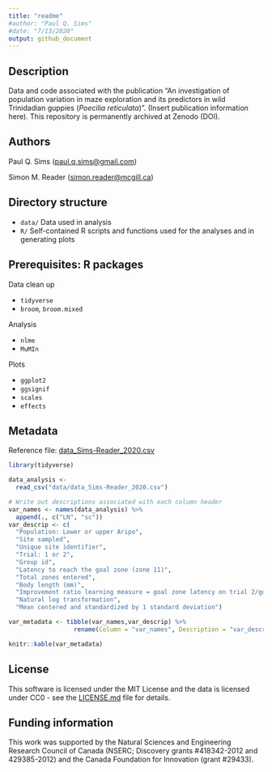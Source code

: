 ```yaml
---
title: "readme"
#author: "Paul Q. Sims"
#date: "7/13/2020"
output: github_document
---
```


## Description

Data and code associated with the publication “An investigation of population variation in maze exploration and its predictors in wild Trinidadian guppies (*Poecilia reticulata*)”. (Insert publication information here). This repository is permanently archived at Zenodo (DOI).

## Authors

Paul Q. Sims (<paul.q.sims@gmail.com>)

Simon M. Reader (<simon.reader@mcgill.ca>)

## Directory structure

* `data/` Data used in analysis
* `R/`    Self-contained R scripts and functions used for the analyses and in generating plots

## Prerequisites: R packages

Data clean up

* `tidyverse`
* `broom`, `broom.mixed`

Analysis

* `nlme`
* `MuMIn`

Plots

* `ggplot2`
* `ggsignif`
* `scales`
* `effects`

## Metadata

Reference file: [data_Sims-Reader_2020.csv](https://github.com/paulqsims/inno_pop/blob/master/data/data_Sims-Reader_2020.csv)

```r

library(tidyverse)

data_analysis <- 
  read_csv("data/data_Sims-Reader_2020.csv")

# Write out descriptions associated with each column header
var_names <- names(data_analysis) %>%
  append(., c("LN", "sc"))
var_descrip <- c(
  "Population: Lower or upper Aripo",
  "Site sampled",
  "Unique site identifier",
  "Trial: 1 or 2",
  "Group id",
  "Latency to reach the goal zone (zone 11)",
  "Total zones entered",
  "Body length (mm)",
  "Improvement ratio learning measure = goal zone latency on trial 2/goal zone latency on trial 1",
  "Natural log transformation",
  "Mean centered and standardized by 1 standard deviation")

var_metadata <- tibble(var_names,var_descrip) %>%
                  rename(Column = "var_names", Description = "var_descrip")

knitr::kable(var_metadata)
```

## License

This software is licensed under the MIT License and the data is licensed under CC0 - see the [LICENSE.md](https://github.com/paulqsims/inno_pop/blob/master/license.md) file for details.

## Funding information

This work was supported by the Natural Sciences and Engineering Research Council of Canada (NSERC; Discovery grants #418342-2012 and 429385-2012) and the Canada Foundation for Innovation (grant #29433).

